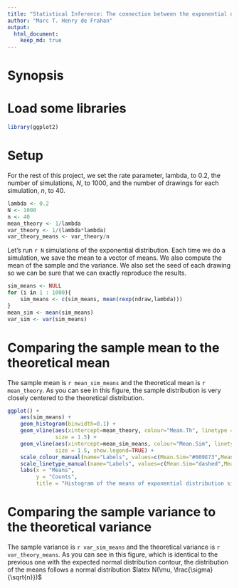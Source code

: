 ```yaml
---
title: "Statistical Inference: The connection between the exponential distribution and the central limit theorem"
author: "Marc T. Henry de Frahan"
output: 
  html_document:
    keep_md: true
---
```

# Synopsis

# Load some libraries
```r
library(ggplot2)
```


# Setup

For the rest of this project, we set the rate parameter, lambda, to
0.2, the number of simulations, $N$, to 1000, and the number of drawings for each simulation, $n$, to 40.

```r
lambda <- 0.2
N <- 1000
n <- 40
mean_theory <- 1/lambda
var_theory <- 1/(lambda*lambda)
var_theory_means <- var_theory/n
```

Let's run `r N` simulations of the exponential distribution. Each
time we do a simulation, we save the mean to a vector of means. We
also compute the mean of the sample and the variance. We also set the seed of each drawing so we can be sure that we can exactly reproduce the results.

```r
sim_means <- NULL
for (i in 1 : 1000){
    sim_means <- c(sim_means, mean(rexp(ndraw,lambda)))
}
mean_sim <- mean(sim_means)
var_sim <- var(sim_means)
```

# Comparing the sample mean to the theoretical mean

The sample mean is `r mean_sim_means` and the theoretical mean is `r
mean_theory`. As you can see in this figure, the sample distribution
is very closely centered to the theoretical distribution.

```r
ggplot() +
    aes(sim_means) +
    geom_histogram(binwidth=0.1) +
    geom_vline(aes(xintercept=mean_theory, colour="Mean.Th", linetype = "Mean.Th"),
               size = 1.5) +
    geom_vline(aes(xintercept=mean_sim_means, colour="Mean.Sim", linetype = "Mean.Sim"),
               size = 1.5, show.legend=TRUE) +
    scale_colour_manual(name="Labels", values=c(Mean.Sim="#009E73",Mean.Th="black")) +
    scale_linetype_manual(name="Labels", values=c(Mean.Sim="dashed",Mean.Th="solid"), guide=FALSE)+
    labs(x = "Means",
         y = "Counts",
         title = "Histogram of the means of exponential distribution simulations")
```


# Comparing the sample variance to the theoretical variance

The sample variance is `r var_sim_means` and the theoretical variance
is `r var_theory_means`. As you can see in this figure, which is
identical to the previous one with the expected normal distribution
contour, the distribution of the means follows a normal distribution $latex N(\mu, \frac{\sigma}{\sqrt{n}})$ 

